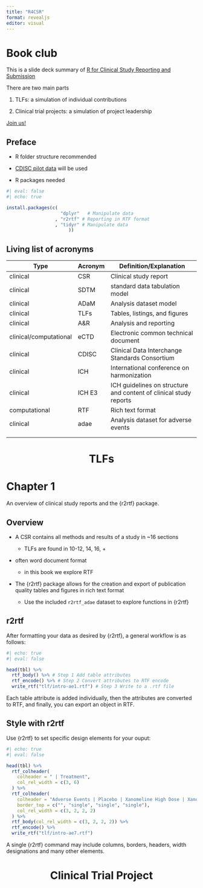 ```yaml
---
title: "R4CSR"
format: revealjs
editor: visual
---
```


# Book club

This is a slide deck summary of [R for Clinical Study Reporting and Submission](https://r4csr.org/)

There are two main parts

1.  TLFs: a simulation of individual contributions

2.  Clinical trial projects: a simulation of project leadership

[Join us!](https://datascience.arizona.edu/events/r-clinical-study-reporting)

## Preface

-   R folder structure recommended

-   [CDISC pilot data](https://github.com/cdisc-org/sdtm-adam-pilot-project/tree/master/updated-pilot-submission-package/900172/m5/datasets/cdiscpilot01/analysis/adam/datasets) will be used

-   R packages needed

```r
#| eval: false
#| echo: true

install.packages(c(
                    "dplyr"   # Manipulate data
                  , "r2rtf" # Reporting in RTF format
                  , "tidyr" # Manipulate data
                       ))
```

## Living list of acronyms {.scrollable}

| Type                   | Acronym | Definition/Explanation                                            |
|------------|-------------|------------------------------------------------------|
| clinical               | CSR     | Clinical study report                                             |
| clinical               | SDTM    | standard data tabulation model                                    |
| clinical               | ADaM    | Analysis dataset model                                            |
| clinical               | TLFs    | Tables, listings, and figures                                     |
| clinical               | A&R     | Analysis and reporting                                            |
| clinical/computational | eCTD    | Electronic common technical document                              |
| clinical               | CDISC   | Clinical Data Interchange Standards Consortium                    |
| clinical               | ICH     | International conference on harmonization                         |
| clinical               | ICH E3  | ICH guidelines on structure and content of clinical study reports |
| computational          | RTF     | Rich text format                                                  |
| clinical               | adae    | Analysis dataset for adverse events                               |
|                        |         |                                                                   |
|                        |         |                                                                   |

# TLFs {style="text-align: center;"}

# Chapter 1

An overview of clinical study reports and the {r2rtf} package.

## Overview

-   A CSR contains all methods and results of a study in \~16 sections

    -   TLFs are found in 10-12, 14, 16, +

-   often word document format

    -   in this book we explore RTF

-   The {r2rtf} package allows for the creation and export of publication quality tables and figures in rich text format

    -   Use the included `r2rtf_adae` dataset to explore functions in {r2rtf}

## r2rtf

After formatting your data as desired by {r2rtf}, a general workflow is as follows:

```r
#| echo: true
#| eval: false

head(tbl) %>%
  rtf_body() %>% # Step 1 Add table attributes
  rtf_encode() %>% # Step 2 Convert attributes to RTF encode
  write_rtf("tlf/intro-ae1.rtf") # Step 3 Write to a .rtf file
```

Each table attribute is added individually, then the attributes are converted to RTF, and finally, you can export an object in RTF.

## Style with r2rtf

Use {r2rtf} to set specific design elements for your ouput:

```r
#| echo: true
#| eval: false

head(tbl) %>%
  rtf_colheader(
    colheader = " | Treatment",
    col_rel_width = c(3, 6)
  ) %>%
  rtf_colheader(
    colheader = "Adverse Events | Placebo | Xanomeline High Dose | Xanomeline Low Dose",
    border_top = c("", "single", "single", "single"),
    col_rel_width = c(3, 2, 2, 2)
  ) %>%
  rtf_body(col_rel_width = c(3, 2, 2, 2)) %>%
  rtf_encode() %>%
  write_rtf("tlf/intro-ae7.rtf")
```

A single {r2rtf} command may include columns, borders, headers, width designations and many other elements.

# Clinical Trial Project {style="text-align: center;"}
